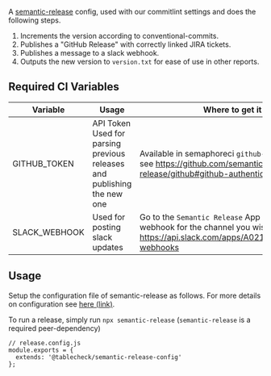 
<Meta title="semantic-release-config" />

A [semantic-release](https://semantic-release.gitbook.io/semantic-release/) config, used with our commitlint settings and does the following steps.

1. Increments the version according to conventional-commits.
2. Publishes a "GitHub Release" with correctly linked JIRA tickets.
3. Publishes a message to a slack webhook.
4. Outputs the new version to `version.txt` for ease of use in other reports.

## Required CI Variables

| Variable      | Usage                                                                   | Where to get it from                                                                                                                                      |
| ------------- | ----------------------------------------------------------------------- | --------------------------------------------------------------------------------------------------------------------------------------------------------- |
| GITHUB_TOKEN  | API Token Used for parsing previous releases and publishing the new one | Available in semaphoreci `github-releases` secret or see https://github.com/semantic-release/github#github-authentication                                 |
| SLACK_WEBHOOK | Used for posting slack updates                                          | Go to the `Semantic Release` App and generate a new webhook for the channel you wish to post to. https://api.slack.com/apps/A021U4J1CQ4/incoming-webhooks |

## Usage

Setup the configuration file of semantic-release as follows. For more details on configuration see [here (link)](https://semantic-release.gitbook.io/semantic-release/usage/configuration).

To run a release, simply run `npx semantic-release` (`semantic-release` is a required peer-dependency)

```
// release.config.js
module.exports = {
  extends: '@tablecheck/semantic-release-config'
};
```
